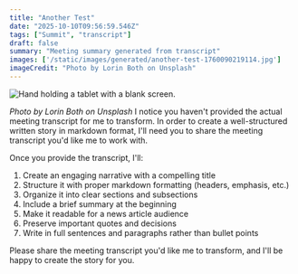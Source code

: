 ```yaml
---
title: "Another Test"
date: "2025-10-10T09:56:59.546Z"
tags: ["Summit", "transcript"]
draft: false
summary: "Meeting summary generated from transcript"
images: ['/static/images/generated/another-test-1760090219114.jpg']
imageCredit: "Photo by Lorin Both on Unsplash"
---
```



![Hand holding a tablet with a blank screen.](/static/images/generated/another-test-1760090219114.jpg)

*Photo by Lorin Both on Unsplash*
I notice you haven't provided the actual meeting transcript for me to transform. In order to create a well-structured written story in markdown format, I'll need you to share the meeting transcript you'd like me to work with.

Once you provide the transcript, I'll:
1. Create an engaging narrative with a compelling title
2. Structure it with proper markdown formatting (headers, emphasis, etc.)
3. Organize it into clear sections and subsections
4. Include a brief summary at the beginning
5. Make it readable for a news article audience
6. Preserve important quotes and decisions
7. Write in full sentences and paragraphs rather than bullet points

Please share the meeting transcript you'd like me to transform, and I'll be happy to create the story for you.